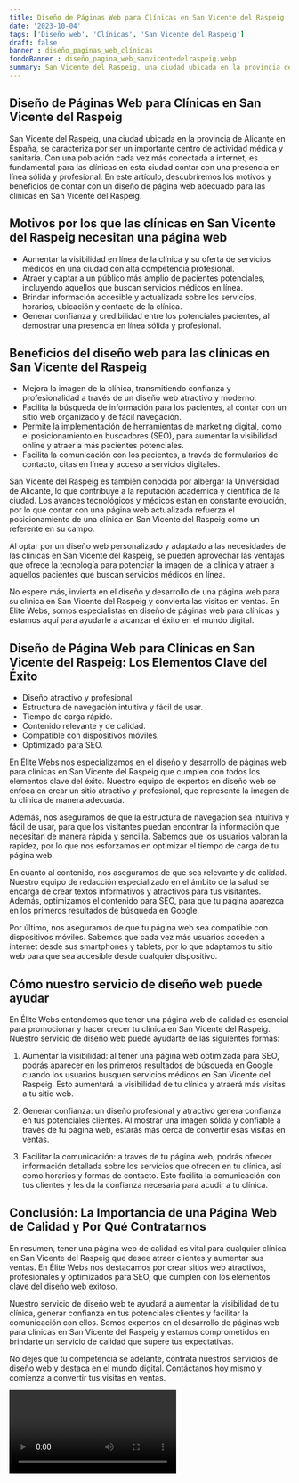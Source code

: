 ```yaml
---
title: Diseño de Páginas Web para Clínicas en San Vicente del Raspeig
date: '2023-10-04'
tags: ['Diseño web', 'Clínicas', 'San Vicente del Raspeig']
draft: false
banner : diseño_paginas_web_clínicas
fondoBanner : diseño_pagina_web_sanvicentedelraspeig.webp
summary: San Vicente del Raspeig, una ciudad ubicada en la provincia de Alicante en España, se caracteriza por ser un importante centro de actividad médica y sanitaria. Con una población cada vez más conectada a internet, es fundamental para las clínicas en esta ciudad contar con una presencia en línea sólida y profesional. En este artículo, descubriremos los motivos y beneficios de contar con un diseño de página web adecuado para las clínicas en San Vicente del Raspeig.
---
```


## Diseño de Páginas Web para Clínicas en San Vicente del Raspeig

San Vicente del Raspeig, una ciudad ubicada en la provincia de Alicante en España, se caracteriza por ser un importante centro de actividad médica y sanitaria. Con una población cada vez más conectada a internet, es fundamental para las clínicas en esta ciudad contar con una presencia en línea sólida y profesional. En este artículo, descubriremos los motivos y beneficios de contar con un diseño de página web adecuado para las clínicas en San Vicente del Raspeig.

## Motivos por los que las clínicas en San Vicente del Raspeig necesitan una página web
- Aumentar la visibilidad en línea de la clínica y su oferta de servicios médicos en una ciudad con alta competencia profesional.
- Atraer y captar a un público más amplio de pacientes potenciales, incluyendo aquellos que buscan servicios médicos en línea.
- Brindar información accesible y actualizada sobre los servicios, horarios, ubicación y contacto de la clínica.
- Generar confianza y credibilidad entre los potenciales pacientes, al demostrar una presencia en línea sólida y profesional.

## Beneficios del diseño web para las clínicas en San Vicente del Raspeig
- Mejora la imagen de la clínica, transmitiendo confianza y profesionalidad a través de un diseño web atractivo y moderno.
- Facilita la búsqueda de información para los pacientes, al contar con un sitio web organizado y de fácil navegación.
- Permite la implementación de herramientas de marketing digital, como el posicionamiento en buscadores (SEO), para aumentar la visibilidad online y atraer a más pacientes potenciales.
- Facilita la comunicación con los pacientes, a través de formularios de contacto, citas en línea y acceso a servicios digitales.

San Vicente del Raspeig es también conocida por albergar la Universidad de Alicante, lo que contribuye a la reputación académica y científica de la ciudad. Los avances tecnológicos y médicos están en constante evolución, por lo que contar con una página web actualizada refuerza el posicionamiento de una clínica en San Vicente del Raspeig como un referente en su campo.

Al optar por un diseño web personalizado y adaptado a las necesidades de las clínicas en San Vicente del Raspeig, se pueden aprovechar las ventajas que ofrece la tecnología para potenciar la imagen de la clínica y atraer a aquellos pacientes que buscan servicios médicos en línea.

No espere más, invierta en el diseño y desarrollo de una página web para su clínica en San Vicente del Raspeig y convierta las visitas en ventas. En Élite Webs, somos especialistas en diseño de páginas web para clínicas y estamos aquí para ayudarle a alcanzar el éxito en el mundo digital.

<GifSeo />

<Cta />

## Diseño de Página Web para Clínicas en San Vicente del Raspeig: Los Elementos Clave del Éxito

- Diseño atractivo y profesional.
- Estructura de navegación intuitiva y fácil de usar.
- Tiempo de carga rápido.
- Contenido relevante y de calidad.
- Compatible con dispositivos móviles.
- Optimizado para SEO.

En Élite Webs nos especializamos en el diseño y desarrollo de páginas web para clínicas en San Vicente del Raspeig que cumplen con todos los elementos clave del éxito. Nuestro equipo de expertos en diseño web se enfoca en crear un sitio atractivo y profesional, que represente la imagen de tu clínica de manera adecuada.

Además, nos aseguramos de que la estructura de navegación sea intuitiva y fácil de usar, para que los visitantes puedan encontrar la información que necesitan de manera rápida y sencilla. Sabemos que los usuarios valoran la rapidez, por lo que nos esforzamos en optimizar el tiempo de carga de tu página web.

En cuanto al contenido, nos aseguramos de que sea relevante y de calidad. Nuestro equipo de redacción especializado en el ámbito de la salud se encarga de crear textos informativos y atractivos para tus visitantes. Además, optimizamos el contenido para SEO, para que tu página aparezca en los primeros resultados de búsqueda en Google.

Por último, nos aseguramos de que tu página web sea compatible con dispositivos móviles. Sabemos que cada vez más usuarios acceden a internet desde sus smartphones y tablets, por lo que adaptamos tu sitio web para que sea accesible desde cualquier dispositivo.

## Cómo nuestro servicio de diseño web puede ayudar

En Élite Webs entendemos que tener una página web de calidad es esencial para promocionar y hacer crecer tu clínica en San Vicente del Raspeig. Nuestro servicio de diseño web puede ayudarte de las siguientes formas:

1. Aumentar la visibilidad: al tener una página web optimizada para SEO, podrás aparecer en los primeros resultados de búsqueda en Google cuando los usuarios busquen servicios médicos en San Vicente del Raspeig. Esto aumentará la visibilidad de tu clínica y atraerá más visitas a tu sitio web.

2. Generar confianza: un diseño profesional y atractivo genera confianza en tus potenciales clientes. Al mostrar una imagen sólida y confiable a través de tu página web, estarás más cerca de convertir esas visitas en ventas.

3. Facilitar la comunicación: a través de tu página web, podrás ofrecer información detallada sobre los servicios que ofrecen en tu clínica, así como horarios y formas de contacto. Esto facilita la comunicación con tus clientes y les da la confianza necesaria para acudir a tu clínica.

## Conclusión: La Importancia de una Página Web de Calidad y Por Qué Contratarnos

En resumen, tener una página web de calidad es vital para cualquier clínica en San Vicente del Raspeig que desee atraer clientes y aumentar sus ventas. En Élite Webs nos destacamos por crear sitios web atractivos, profesionales y optimizados para SEO, que cumplen con los elementos clave del diseño web exitoso.

Nuestro servicio de diseño web te ayudará a aumentar la visibilidad de tu clínica, generar confianza en tus potenciales clientes y facilitar la comunicación con ellos. Somos expertos en el desarrollo de páginas web para clínicas en San Vicente del Raspeig y estamos comprometidos en brindarte un servicio de calidad que supere tus expectativas.

No dejes que tu competencia se adelante, contrata nuestros servicios de diseño web y destaca en el mundo digital. Contáctanos hoy mismo y comienza a convertir tus visitas en ventas.

<Video />

<CtaBot job='Clínicas' city='San Vicente del Raspeig'/>

<Gmaps query='San Vicente del Raspeig+españa+maps' />